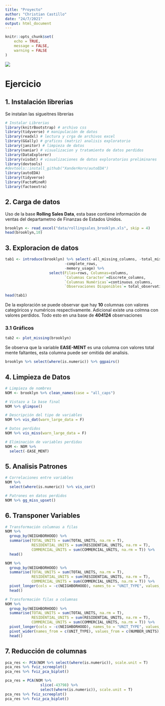 ```yaml
---
title: "Proyecto"
author: "Christian Castillo"
date: "24/7/2021"
output: html_document
---
```


```r
knitr::opts_chunk$set(
	echo = TRUE,
	message = FALSE,
	warning = FALSE
)
```
![](img/portada.png)

# Ejercicio

## 1. Instalación librerias

<p> 
Se instalan las sigueitnes librerías
</p>
```r
# Instalar Librerias
library(knitrBootstrap) # archivo css
library(tidyverse) # manipulación de datos
library(readxl) # lectura y crga de archivos excel
library(GGally) # graficos (matriz) analisis exploratorio
library(janitor) # limpieza de datos
library(naniar) # visualizacion y tratamiento de datos perdidos
library(DataExplorer)
library(visdat) # visualizaciones de datos exploratorios preliminares 
library(devtools)
#devtools::install_github("XanderHorn/autoEDA")
library(autoEDA)
library(tidyverse)
library(FactoMineR) 
library(factoextra)
```

## 2. Carga de datos

Uso de la base __Rolling Sales Data__, esta base contiene información de ventas del departametno de Finanzas de Estados Unidos.

```r
brooklyn <- read_excel("data/rollingsales_brooklyn.xls", skip = 4)
head(brooklyn,10)
```

## 3. Exploracion de datos

```r
tab1 <- introduce(brooklyn) %>% select(-all_missing_columns, -total_missing_values,
                           -complete_rows, 
                           -memory_usage) %>% 
                    select(Filas=rows, Columnas=columns, 
                           `Columnas Caracter`=discrete_columns,
                           `Columnas Numéricas`=continuous_columns,
                           `Observaciones Disponibles`= total_observations)

head(tab1)

```

De la exploración se puede observar que hay __10__ columnas con valores categóricos y numéricos respectivamente.
Adicional existe una colmna con valores perdidos. Todo esto en una base de __404124__ observaciones

### 3.1 Gráficos
```r
tab2 <- plot_missing(brooklyn)
```
Se observa que la variable __EASE-MENT__ es una columna con valores total mente faltantes, esta columna puede ser omitida del analisis.

```r
brooklyn %>% select(where(is.numeric)) %>% ggpairs()
```

## 4. Limpieza de Datos

```r

# Limpieza de nombres
NOM <- brooklyn %>% clean_names(case = "all_caps")

# Vistazo a la base final
NOM %>% glimpse()

# Descripción del tipo de variables
NOM %>% vis_dat(warn_large_data = F)

# Datos perdidos
NOM %>% vis_miss(warn_large_data = F)

# Eliminación de variables perdidas
NOM <- NOM %>% 
  select(-EASE_MENT)

```

## 5. Analisis Patrones

```r

# Correlaciones entre variables
NOM %>% 
  select(where(is.numeric)) %>% vis_cor()

# Patrones en datos perdidos
NOM %>% gg_miss_upset()


```

## 6. Transponer Variables

```r

# Transformación columnas a filas
NOM %>% 
  group_by(NEIGHBORHOOD) %>% 
  summarise(TOTAL_UNITS = sum(TOTAL_UNITS, na.rm = T),
            RESIDENTIAL_UNITS = sum(RESIDENTIAL_UNITS, na.rm = T),
            COMMERCIAL_UNITS = sum(COMMERCIAL_UNITS, na.rm = T)) %>% 
  head()

NOM %>% 
  group_by(NEIGHBORHOOD) %>% 
  summarise(TOTAL_UNITS = sum(TOTAL_UNITS, na.rm = T),
            RESIDENTIAL_UNITS = sum(RESIDENTIAL_UNITS, na.rm = T),
            COMMERCIAL_UNITS = sum(COMMERCIAL_UNITS, na.rm = T)) %>% 
  pivot_longer(cols = -c(NEIGHBORHOOD), names_to = "UNIT_TYPE", values_to = "NUMBER_UNITS") %>% 
  head()

# Transformación filas a columnas
NOM %>% 
  group_by(NEIGHBORHOOD) %>% 
  summarise(TOTAL_UNITS = sum(TOTAL_UNITS, na.rm = T),
            RESIDENTIAL_UNITS = sum(RESIDENTIAL_UNITS, na.rm = T),
            COMMERCIAL_UNITS = sum(COMMERCIAL_UNITS, na.rm = T)) %>% 
  pivot_longer(cols = -c(NEIGHBORHOOD), names_to = "UNIT_TYPE", values_to = "NUMBER_UNITS") %>% 
  pivot_wider(names_from = c(UNIT_TYPE), values_from = c(NUMBER_UNITS), values_fill = 0) %>% 
  head()

```

## 7. Reducción de columnas

```r
pca_res <- PCA(NOM %>% select(where(is.numeric)), scale.unit = T)
pca_res %>% fviz_screeplot()
pca_res %>% fviz_pca_biplot()

pca_res = PCA(NOM %>% 
                slice(-43798) %>% 
                select(where(is.numeric)), scale.unit = T)
pca_res %>% fviz_screeplot()
pca_res %>% fviz_pca_biplot()
```

